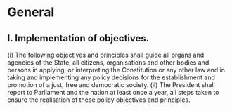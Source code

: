 # General

## I. Implementation of objectives.

(i) The following objectives and principles shall guide all organs and agencies of the State, all
citizens, organisations and other bodies and persons in applying, or interpreting the Constitution
or any other law and in taking and implementing any policy decisions for the establishment and
promotion of a just, free and democratic society.
(ii) The President shall report to Parliament and the nation at least once a year, all steps taken to
ensure the realisation of these policy objectives and principles.